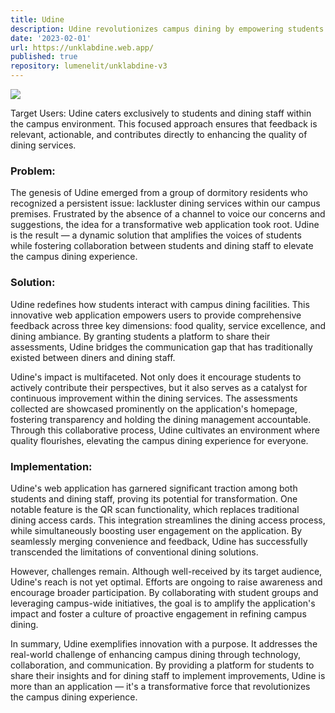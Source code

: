 ```yaml
---
title: Udine
description: Udine revolutionizes campus dining by empowering students to provide feedback on food quality, service, and ambiance through an intuitive web application. Targeted exclusively at students and dining staff within the campus, Udine bridges communication gaps, encourages transparency, and drives continuous improvement. With innovative features like QR code-based dining access, Udine redefines convenience and engagement, shaping a new era of exceptional campus dining..
date: '2023-02-01'
url: https://unklabdine.web.app/
published: true
repository: lumenelit/unklabdine-v3
---
```


[![](https://cdn.discordapp.com/attachments/582219869244882955/1140650699408023633/web6.png)](https://github.com/lumenelit)

Target Users: Udine caters exclusively to students and dining staff within the campus environment. This focused approach ensures that feedback is relevant, actionable, and contributes directly to enhancing the quality of dining services.

### Problem:

The genesis of Udine emerged from a group of dormitory residents who recognized a persistent issue: lackluster dining services within our campus premises. Frustrated by the absence of a channel to voice our concerns and suggestions, the idea for a transformative web application took root. Udine is the result — a dynamic solution that amplifies the voices of students while fostering collaboration between students and dining staff to elevate the campus dining experience.

### Solution:

Udine redefines how students interact with campus dining facilities. This innovative web application empowers users to provide comprehensive feedback across three key dimensions: food quality, service excellence, and dining ambiance. By granting students a platform to share their assessments, Udine bridges the communication gap that has traditionally existed between diners and dining staff.

Udine's impact is multifaceted. Not only does it encourage students to actively contribute their perspectives, but it also serves as a catalyst for continuous improvement within the dining services. The assessments collected are showcased prominently on the application's homepage, fostering transparency and holding the dining management accountable. Through this collaborative process, Udine cultivates an environment where quality flourishes, elevating the campus dining experience for everyone.

### Implementation:

Udine's web application has garnered significant traction among both students and dining staff, proving its potential for transformation. One notable feature is the QR scan functionality, which replaces traditional dining access cards. This integration streamlines the dining access process, while simultaneously boosting user engagement on the application. By seamlessly merging convenience and feedback, Udine has successfully transcended the limitations of conventional dining solutions.

However, challenges remain. Although well-received by its target audience, Udine's reach is not yet optimal. Efforts are ongoing to raise awareness and encourage broader participation. By collaborating with student groups and leveraging campus-wide initiatives, the goal is to amplify the application's impact and foster a culture of proactive engagement in refining campus dining.

In summary, Udine exemplifies innovation with a purpose. It addresses the real-world challenge of enhancing campus dining through technology, collaboration, and communication. By providing a platform for students to share their insights and for dining staff to implement improvements, Udine is more than an application — it's a transformative force that revolutionizes the campus dining experience.

